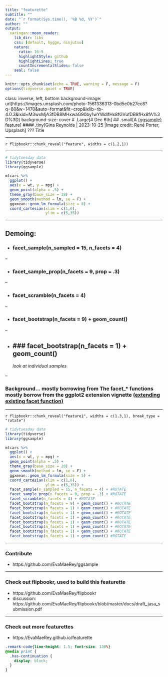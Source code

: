```yaml
---
title: "featurette"
subtitle: ""
date: "`r format(Sys.time(), '%B %d, %Y')`"
author: ""
output:
  xaringan::moon_reader:
    lib_dir: libs
    css: [default, hygge, ninjutsu]
    nature:
      ratio: 16:9
      highlightStyle: github
      highlightLines: true
      countIncrementalSlides: false
    seal: false
---
```





```r
knitr::opts_chunk$set(echo = TRUE, warning = F, message = F)
options(tidyverse.quiet = TRUE)
```

class: inverse, left, bottom
background-image: url(https://images.unsplash.com/photo-1561336313-0bd5e0b27ec8?q=80&w=1470&auto=format&fit=crop&ixlib=rb-4.0.3&ixid=M3wxMjA3fDB8MHxwaG90by1wYWdlfHx8fGVufDB8fHx8fA%3D%3D)
background-size: cover
# .Large[# Dec 6th]
## .small[A [{ggsample}](https://github.com/EvaMaeRey/ggsample) feature]
#### .tiny[Gina Reynolds | 2023-10-25 |Image credit: René Porter, Upsplash]
???
Title 

---


`r flipbookr::chunk_reveal("feature", widths = c(1.2,1))`

---

```r
# tidytuesday data
library(tidyverse)
library(ggsample)

mtcars %>% 
  ggplot() + 
  aes(x = wt, y = mpg) + 
  geom_point(alpha = .5) + 
  theme_gray(base_size = 18) +
  geom_smooth(method = lm, se = F) + 
  ggxmean::geom_lm_formula(size = 8) + 
  coord_cartesian(xlim = c(1,6), 
                  ylim = c(5,35))
```



---

## Demoing: 

- ### facet_sample(n_sampled = 15, n_facets = 4) 

--

- ### facet_sample_prop(n_facets = 9, prop = .3) 

--

- ### facet_scramble(n_facets = 4)

--

- ### facet_bootstrap(n_facets = 9) + geom_count() 

--

- ### facet_bootstrap(n_facets = **1**) + geom_count() 
--
*look at individual samples*

--

### Background... mostly borrowing from The facet_* functions mostly borrow from the ggplot2 extension vignette [(extending existing facet function)](https://github.com/tidyverse/ggplot2/blob/5f518d02af27160ab98fed736a472321d72d10d2/vignettes/extending-ggplot2.Rmd#L1028)


---


`r flipbookr::chunk_reveal("feature1", widths = c(1.3,1), break_type = "rotate")`

```r
# tidytuesday data
library(tidyverse)
library(ggsample)

mtcars %>% 
  ggplot() + 
  aes(x = wt, y = mpg) + 
  geom_point(alpha = .5) + 
  theme_gray(base_size = 20) +
  geom_smooth(method = lm, se = F) +
  ggxmean::geom_lm_formula(size = 5) +
  coord_cartesian(xlim = c(1,6), 
                  ylim = c(5,35)) +
  facet_sample(n_sampled = 15, n_facets = 4) + #ROTATE
  facet_sample_prop(n_facets = 9, prop = .3) + #ROTATE
  facet_scramble(n_facets = 4) + #ROTATE
  facet_bootstrap(n_facets = 9) + geom_count() + #ROTATE
  facet_bootstrap(n_facets = 1) + geom_count() + #ROTATE
  facet_bootstrap(n_facets = 1) + geom_count() + #ROTATE
  facet_bootstrap(n_facets = 1) + geom_count() + #ROTATE
  facet_bootstrap(n_facets = 1) + geom_count() + #ROTATE
  facet_bootstrap(n_facets = 1) + geom_count() + #ROTATE
  facet_bootstrap(n_facets = 1) + geom_count() + #ROTATE
  facet_bootstrap(n_facets = 1) + geom_count() #ROTATE
```



---

### Contribute

- https://github.com/EvaMaeRey/ggsample


---

### Check out flipbookr, used to build this featurette

- https://github.com/EvaMaeRey/flipbookr
- discussion: https://github.com/EvaMaeRey/flipbookr/blob/master/docs/draft_jasa_submission.pdf 

---

### Check out more featurettes

- https://EvaMaeRey.github.io/featurette




```css
.remark-code{line-height: 1.5; font-size: 130%}
@media print {
  .has-continuation {
    display: block;
  }
}
```

